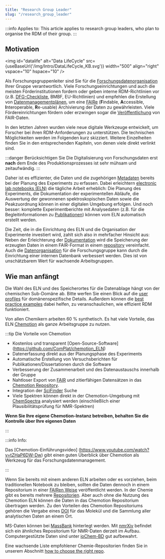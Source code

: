 ```yaml
---
title: "Research Group Leader"
slug: "/research_group_leader"
---
```



:::info Applies to:
This article applies to research group leaders, who plan to organise the RDM of their group.
:::

## Motivation

<img id="datalife" alt="Data LifeCycle" src={useBaseUrl('/img/Intro/DataLifeCycle_KB.svg')} width="500" align="right" vspace="10" hspace="10" />

Als Forschungsgruppenleiter sind Sie für die [Forschungsdatenorganisation](/docs/data_organisation) Ihrer Gruppe verantwortlich. Viele Forschungseinrichtungen und auch die meisten Förderinstitutionen fordern oder geben interne RDM-Richtlinien vor (z.B. [DFG-Checkliste](https://www.dfg.de/download/pdf/foerderung/grundlagen_dfg_foerderung/forschungsdaten/forschungsdaten_checkliste_de.pdf), BMBF, EU-Richtlinien) und empfehlen die Erstellung von [Datenmanagementplänen](/docs/dmp), um eine [FAIRe](/docs/fair) (**F**indable, **A**ccessible, **I**nteroperable, **R**e-usable) Archivierung der Daten zu gewährleisten. Viele Fördereinrichtungen fördern oder erzwingen sogar die [Veröffentlichung](/docs/data_publication) von FAIR-Daten.

In den letzten Jahren wurden viele neue digitale Werkzeuge entwickelt, um Forscher bei ihren RDM-Anforderungen zu unterstützen. Die technischen Möglichkeiten werden im Folgenden kurz skizziert. Weitere Einzelheiten finden Sie in den entsprechenden Kapiteln, von denen viele direkt verlinkt sind.

:::danger Berücksichtigen Sie
Die Digitalisierung von Forschungsdaten erst **nach** dem Ende des Produktionsprozesses ist sehr mühsam und zeitaufwändig.
:::

Daher ist es effizienter, die Daten und die zugehörigen [Metadaten](/docs/metadata) bereits bei der Planung des Experiments zu erfassen. Dabei erleichtern [electronic lab notebooks (ELN)](/docs/eln) die tägliche Arbeit erheblich: Die Planung des Experiments, die Dokumentation der experimentellen Abläufe, die Auswertung der gewonnenen spektroskopischen Daten sowie die Peakzuordnung können in einer digitalen Umgebung erfolgen. Und noch besser: komplette Experimentberichte mit Analysedaten (z.B. für die Begleitinformationen zu [Publikationen](/docs/data_publication)) können vom ELN automatisch erstellt werden.

Die Zeit, die in die Einrichtung des ELN und die Organisation der Experimente investiert wird, zahlt sich also in mehrfacher Hinsicht aus: Neben der Erleichterung der [Dokumentation](/docs/data_documentation) wird die Speicherung der erzeugten Daten in einem FAIR-Format in einem [repository](/docs/repositories) vereinfacht. Auch die [Datenorganisation](/docs/data_organisation) für die Forschungsgruppe kann durch die Einrichtung einer internen Datenbank verbessert werden. Dies ist von unschätzbarem Wert für wachsende Arbeitsgruppen.

## Wie man anfängt

Die Wahl des ELN und des Speicherortes für die Datenablage hängt von der chemischen Sub-Domäne ab. Bitte werfen Sie einen Blick auf die [user profiles](/docs/role_guide) für domänenspezifische Details.
Außerdem können die [best practice examples](/docs/best_practice) dabei helfen, zu veranschaulichen, wie effizient RDM funktioniert.

Von allen Chemikern arbeiten 60 % synthetisch. Es hat viele Vorteile, das ELN [Chemotion](https://eln.chemotion.net/home) als ganze Arbeitsgruppe zu nutzen.

:::tip Die Vorteile von Chemotion

- Kostenlos und transparent [Open-Source-Software] (https://github.com/ComPlat/chemotion_ELN)
- Datenerfassung direkt aus der Planungsphase des Experiments
- Automatische Erstellung von Versuchsberichten für Publikationen/Dissertationen durch die Software
- Verbesserung der Zusammenarbeit und des Datenaustauschs innerhalb der Gruppe
- Nahtloser Export von [FAIR](/docs/fair) und zitierfähigen Datensätzen in das [Chemotion Repository](https://www.chemotion-repository.net/welcome).
- Integration der [SciFinder](https://www.cas.org/solutions/cas-scifinder-discovery-platform/cas-scifinder) Suche
- Viele Spektren können direkt in der Chemotion-Umgebung mit [ChemSpectra](https://eln.chemotion.net/chemspectra-editor) analysiert werden (einschließlich einer Plausibilitätsprüfung für NMR-Spektren)

**Wenn Sie Ihre eigene Chemotion-Instanz betreiben, behalten Sie die Kontrolle über Ihre eigenen Daten**

:::

:::info Info:

Das [Chemotion-Einführungsvideo] (https://www.youtube.com/watch?v=tZHaP6DW-Dw) gibt einen guten Überblick über Chemotion als Werkzeug für das Forschungsdatenmanagement.

:::

Wenn Sie bereits mit einem anderen ELN arbeiten oder es vorziehen, beim traditionellen Notebook zu bleiben, sollten die Daten dennoch in einem Repositorium in einer [FAIRen Weise](/docs/fair) veröffentlicht werden. In der Chemie gibt es bereits mehrere [Repositorien](/docs/repositories/). Aber auch ohne die Nutzung des Chemotion ELN können die Daten in das Chemotion Repositorium übertragen werden. Zu den Vorteilen des Chemotion Repositoriums gehören die Vergabe eines [DOI](/docs/pid/#dois) für das Molekül und die Sammlung aller analytischen Daten an einem Ort.

MS-Daten können bei [MassBank](https://massbank.eu/MassBank) hinterlegt werden. Mit [nmrXiv](https://docs.nmrxiv.org/) befindet sich ein ähnliches Repositorium für NMR-Daten derzeit im Aufbau. Computergestützte Daten sind unter [ioChem-BD](https://www.iochem-bd.org/) gut aufbewahrt.

Eine wachsende Liste empfohlener Chemie-Repositorien finden Sie in unserem Abschnitt [how to choose the right repo](/docs/choose_repository).

